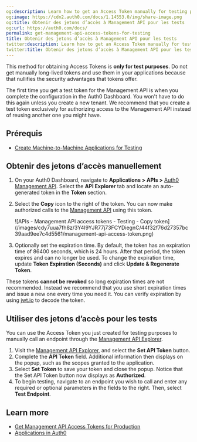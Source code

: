```yaml
---
og:description: Learn how to get an Access Token manually for testing purposes.
og:image: https://cdn2.auth0.com/docs/1.14553.0/img/share-image.png
og:title: Obtenir des jetons d’accès à Management API pour les tests
og:url: https://auth0.com/docs/
permalink: get-management-api-access-tokens-for-testing
title: Obtenir des jetons d’accès à Management API pour les tests
twitter:description: Learn how to get an Access Token manually for testing purposes.
twitter:title: Obtenir des jetons d’accès à Management API pour les tests
---
```


<Warning>

This method for obtaining Access Tokens is **only for test purposes**. Do not get manually long-lived tokens and use them in your applications because that nullifies the security advantages that tokens offer.

</Warning>

The first time you get a test token for the <Tooltip tip="Management API: A product to allow customers to perform administrative tasks." cta="View Glossary" href="/docs/glossary?term=Management+API">Management API</Tooltip> is when you complete the configuration in the <Tooltip tip="Auth0 Dashboard: Auth0's main product to configure your services." cta="View Glossary" href="/docs/glossary?term=Auth0+Dashboard">Auth0 Dashboard</Tooltip>. You won't have to do this again unless you create a new tenant. We recommend that you create a test token exclusively for authorizing access to the Management API instead of reusing another one you might have.

## Prérequis

* [Create Machine-to-Machine Applications for Testing](/docs/get-started/apis/create-m2m-app-test)

## Obtenir des jetons d’accès manuellement

1. On your Auth0 Dashboard, navigate to **Applications > APIs >**  [Auth0 Management API](https://manage.auth0.com/#/apis/management/explorer). Select the **API Explorer** tab and locate an auto-generated token in the **Token** section.
2. Select the **Copy** icon to the right of the token. You can now make authorized calls to the [Management API](https://auth0.com/docs/api/management/v2) using this token.

   <Frame>![APIs - Management API access tokens - Testing - Copy token](/images/cdy7uua7fh8z/3Y4I9YJR77j73FCYDiegnC/44f32f76d27357bc39aad9ee7c4d5561/management-api-access-token.png)</Frame>
3. Optionally set the expiration time. By default, the token has an expiration time of 86400 seconds, which is 24 hours. After that period, the token expires and can no longer be used. To change the expiration time, update **Token Expiration (Seconds)** and click **Update & Regenerate Token**.

<Warning>

These tokens **cannot be revoked** so long expiration times are not recommended. Instead we recommend that you use short expiration times and issue a new one every time you need it. You can verify expiration by using [jwt.io](https://jwt.io/) to decode the token.

</Warning>

## Utiliser des jetons d’accès pour les tests

You can use the <Tooltip tip="Access Token: Authorization credential, in the form of an opaque string or JWT, used to access an API." cta="View Glossary" href="/docs/glossary?term=Access+Token">Access Token</Tooltip> you just created for testing purposes to manually call an endpoint through the [Management API Explorer](https://auth0.com/docs/api/management/v2).

1. Visit the [Management API Explorer](https://auth0.com/docs/api/management/v2#!), and select the **Set API Token** button.
2. Complete the **API Token** field. Additional information then displays on the popup, such as the scopes granted to the application.
3. Select **Set Token** to save your token and close the popup. Notice that the Set API Token button now displays as **Authorized**.
4. To begin testing, navigate to an endpoint you wish to call and enter any required or optional parameters in the fields to the right. Then, select **Test Endpoint**.

## Learn more

* [Get Management API Access Tokens for Production](/docs/secure/tokens/access-tokens/management-api-access-tokens/get-management-api-access-tokens-for-production)
* [Applications in Auth0](/docs/get-started/applications)